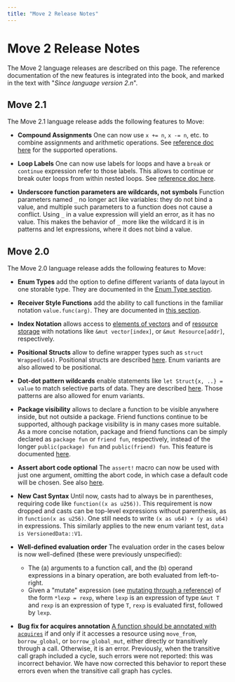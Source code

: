 ```yaml
---
title: "Move 2 Release Notes"
---
```




# Move 2 Release Notes

The Move 2 language releases are described on this page. The reference documentation of the new features is integrated into the book, and marked in the text with "_Since language version 2.n_".

## Move 2.1

The Move 2.1 language release adds the following features to Move:

- **Compound Assignments** One can now use `x += n`, `x -= n`, etc. to combine assignments and arithmetic operations. See [reference doc here](variables.mdx#compound-assignments) for the supported operations.

- **Loop Labels** One can now use labels for loops and have a `break` or `continue` expression refer to those labels. This allows to continue or break outer loops from within nested loops. See [reference doc here](loops.mdx#loop-labels).

- **Underscore function parameters are wildcards, not symbols** Function parameters named `_` no longer act like variables: they do not bind a value, and multiple such parameters to a function does not cause a conflict.  Using `_` in a value expression will yield an error, as it has no value.  This makes the behavior of `_` more like the wildcard it is in patterns and let expressions, where it does not bind a value.

## Move 2.0

The Move 2.0 language release adds the following features to Move:

- **Enum Types** add the option to define different variants of data layout in one storable type. They are documented in the [Enum Type section](enums.mdx).

- **Receiver Style Functions** add the ability to call functions in the familiar notation `value.func(arg)`. They are documented in [this section](functions.mdx#dot-receiver-function-call-style).

- **Index Notation** allows access to [elements of vectors](vector.mdx#index-notation-for-vectors) and of [resource storage](global-storage-operators.mdx#index-notation-for-storage-operators) with notations like `&mut vector[index]`, or `&mut Resource[addr]`, respectively.

- **Positional Structs** allow to define wrapper types such as `struct Wrapped(u64)`. Positional structs are described [here](structs-and-resources.mdx#positional-structs). Enum variants are also allowed to be positional.

- **Dot-dot pattern wildcards** enable statements like `let Struct{x, ..} = value` to match selective parts of data. They are described [here](structs-and-resources.mdx#partial-patterns). Those patterns are also allowed for enum variants.

- **Package visibility** allows to declare a function to be visible anywhere inside, but not outside a package. Friend functions continue to be supported, although package visibility is in many cases more suitable. As a more concise notation, package and friend functions can be simply declared as `package fun` or `friend fun`, respectively, instead of the longer `public(package) fun` and `public(friend) fun`. This feature is documented [here](functions.mdx#package-visibility).

- **Assert abort code optional** The `assert!` macro can now be used with just one argument, omitting the abort code, in which case a default code will be chosen. See also [here](abort-and-assert.mdx#assert).

- **New Cast Syntax** Until now, casts had to always be in parentheses, requiring code like `function((x as u256))`. This requirement is now dropped and casts can be top-level expressions without parenthesis, as in `function(x as u256)`. One still needs to write `(x as u64) + (y as u64)` in expressions. This similarly applies to the new enum variant test, `data is VersionedData::V1`.

- **Well-defined evaluation order** The evaluation order in the cases below is now well-defined (these were previously unspecified):
    - The (a) arguments to a function call, and the (b) operand expressions in a binary operation, are both evaluated from left-to-right.
    - Given a "mutate" expression (see [mutating through a reference](variables.mdx#mutating-through-a-reference)) of the form `*lexp = rexp`, where `lexp` is an expression of type `&mut T` and `rexp` is an expression of type `T`, `rexp` is evaluated first, followed by `lexp`.

- **Bug fix for acquires annotation** [A function should be annotated with `acquires`](functions.mdx#acquires) if and only if it accesses a resource using `move_from`, `borrow_global`, or `borrow_global_mut`, either directly or transitively through a call. Otherwise, it is an error. Previously, when the transitive call graph included a cycle, such errors were not reported: this was incorrect behavior. We have now corrected this behavior to report these errors even when the transitive call graph has cycles.

